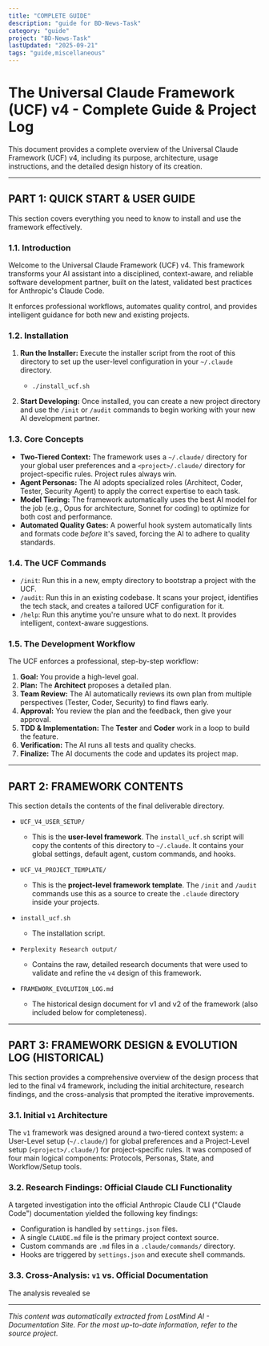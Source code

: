 ```yaml
---
title: "COMPLETE GUIDE"
description: "guide for BD-News-Task"
category: "guide"
project: "BD-News-Task"
lastUpdated: "2025-09-21"
tags: "guide,miscellaneous"
---
```


# The Universal Claude Framework (UCF) v4 - Complete Guide & Project Log

This document provides a complete overview of the Universal Claude Framework (UCF) v4, including its purpose, architecture, usage instructions, and the detailed design history of its creation.

---

## PART 1: QUICK START & USER GUIDE

This section covers everything you need to know to install and use the framework effectively.

### 1.1. Introduction

Welcome to the Universal Claude Framework (UCF) v4. This framework transforms your AI assistant into a disciplined, context-aware, and reliable software development partner, built on the latest, validated best practices for Anthropic's Claude Code.

It enforces professional workflows, automates quality control, and provides intelligent guidance for both new and existing projects.

### 1.2. Installation

1.  **Run the Installer:** Execute the installer script from the root of this directory to set up the user-level configuration in your `~/.claude` directory.
    *   `./install_ucf.sh`

2.  **Start Developing:** Once installed, you can create a new project directory and use the `/init` or `/audit` commands to begin working with your new AI development partner.

### 1.3. Core Concepts

*   **Two-Tiered Context:** The framework uses a `~/.claude/` directory for your global user preferences and a `<project>/.claude/` directory for project-specific rules. Project rules always win.
*   **Agent Personas:** The AI adopts specialized roles (Architect, Coder, Tester, Security Agent) to apply the correct expertise to each task.
*   **Model Tiering:** The framework automatically uses the best AI model for the job (e.g., Opus for architecture, Sonnet for coding) to optimize for both cost and performance.
*   **Automated Quality Gates:** A powerful hook system automatically lints and formats code *before* it's saved, forcing the AI to adhere to quality standards.

### 1.4. The UCF Commands

*   `/init`: Run this in a new, empty directory to bootstrap a project with the UCF.
*   `/audit`: Run this in an existing codebase. It scans your project, identifies the tech stack, and creates a tailored UCF configuration for it.
*   `/help`: Run this anytime you're unsure what to do next. It provides intelligent, context-aware suggestions.

### 1.5. The Development Workflow

The UCF enforces a professional, step-by-step workflow:

1.  **Goal:** You provide a high-level goal.
2.  **Plan:** The **Architect** proposes a detailed plan.
3.  **Team Review:** The AI automatically reviews its own plan from multiple perspectives (Tester, Coder, Security) to find flaws early.
4.  **Approval:** You review the plan and the feedback, then give your approval.
5.  **TDD & Implementation:** The **Tester** and **Coder** work in a loop to build the feature.
6.  **Verification:** The AI runs all tests and quality checks.
7.  **Finalize:** The AI documents the code and updates its project map.

---

## PART 2: FRAMEWORK CONTENTS

This section details the contents of the final deliverable directory.

*   `UCF_V4_USER_SETUP/`
    *   This is the **user-level framework**. The `install_ucf.sh` script will copy the contents of this directory to `~/.claude`. It contains your global settings, default agent, custom commands, and hooks.

*   `UCF_V4_PROJECT_TEMPLATE/`
    *   This is the **project-level framework template**. The `/init` and `/audit` commands use this as a source to create the `.claude` directory inside your projects.

*   `install_ucf.sh`
    *   The installation script.

*   `Perplexity Research output/`
    *   Contains the raw, detailed research documents that were used to validate and refine the `v4` design of this framework.

*   `FRAMEWORK_EVOLUTION_LOG.md`
    *   The historical design document for v1 and v2 of the framework (also included below for completeness).

---

## PART 3: FRAMEWORK DESIGN & EVOLUTION LOG (HISTORICAL)

This section provides a comprehensive overview of the design process that led to the final v4 framework, including the initial architecture, research findings, and the cross-analysis that prompted the iterative improvements.

### 3.1. Initial `v1` Architecture

The `v1` framework was designed around a two-tiered context system: a User-Level setup (`~/.claude/`) for global preferences and a Project-Level setup (`<project>/.claude/`) for project-specific rules. It was composed of four main logical components: Protocols, Personas, State, and Workflow/Setup tools.

### 3.2. Research Findings: Official Claude CLI Functionality

A targeted investigation into the official Anthropic Claude CLI ("Claude Code") documentation yielded the following key findings:
*   Configuration is handled by `settings.json` files.
*   A single `CLAUDE.md` file is the primary project context source.
*   Custom commands are `.md` files in a `.claude/commands/` directory.
*   Hooks are triggered by `settings.json` and execute shell commands.

### 3.3. Cross-Analysis: `v1` vs. Official Documentation

The analysis revealed se

---
*This content was automatically extracted from LostMind AI - Documentation Site. For the most up-to-date information, refer to the source project.*
